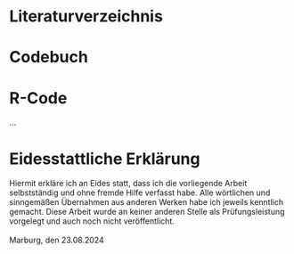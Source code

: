 # Literaturverzeichnis

::: {#refs}
:::

# Codebuch {#sec-codebuch}

```{=tex}
\pdf[2cm 2cm 2cm 2cm]{files/Codebuch.pdf}{1} 
\pdf[2cm 2cm 2cm 2cm]{files/Codebuch.pdf}{2} 
\pdf[2cm 2cm 2cm 2cm]{files/Codebuch.pdf}{3} 
\pdf[2cm 2cm 2cm 2cm]{files/Codebuch.pdf}{4}
```
# R-Code

...

# Eidesstattliche Erklärung

Hiermit erkläre ich an Eides statt, dass ich die vorliegende Arbeit selbstständig und ohne fremde Hilfe verfasst habe. Alle wörtlichen und sinngemäßen Übernahmen aus anderen Werken habe ich jeweils kenntlich gemacht. Diese Arbeit wurde an keiner anderen Stelle als Prüfungsleistung vorgelegt und auch noch nicht veröffentlicht.\
\
Marburg, den 23.08.2024
